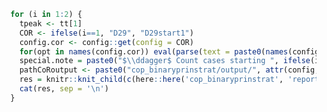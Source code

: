 
<!-- D29start1 is ENSEMBLE specific -->

```r
  for (i in 1:2) {
    tpeak <- tt[1]
    COR <- ifelse(i==1, "D29", "D29start1")
    config.cor <- config::get(config = COR)
    for(opt in names(config.cor)) eval(parse(text = paste0(names(config.cor[opt])," <- config.cor[[opt]]")))
    special.note = paste0("$\\ddagger$ Count cases starting ", ifelse(i==1,7,1), " days post Day 29.")
    pathCoRoutput <- paste0("cop_binaryprinstrat/output/", attr(config,"config"), "/", COR)
    res = knitr::knit_child(c(here::here('cop_binaryprinstrat', 'report_sub.Rmd')), quiet = TRUE)
    cat(res, sep = '\n')
  }
```
